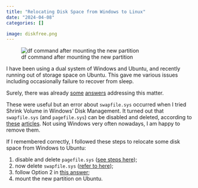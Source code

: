 ```yaml
---
title: "Relocating Disk Space from Windows to Linux"
date: "2024-04-08"
categories: []

image: diskfree.png
---
```


![df command after mounting the new partition](diskfree.png)

I have been using a dual system of Windows and Ubuntu, 
and recently running out of storage space on Ubuntu.
This gave me various issues including occasionally failure to recover from sleep.

Surely, there was already
[some](https://askubuntu.com/questions/871825/add-more-disk-space-for-linux-from-windows-in-a-dual-bootable-machine)
[answers](https://askubuntu.com/questions/727112/give-more-hard-disk-space-to-ubuntu?rq=1)
addressing this matter.

These were useful but an error about `swapfile.sys` occurred when I tried Shrink Volume in Windows' Disk Management.
It turned out that `swapfile.sys` (and `pagefile.sys`) can be disabled and deleted, according to
[these](https://www.makeuseof.com/windows-swapfile-sys-guide/)
[articles](https://www.makeuseof.com/windows-pagefile-sys-guide/). Not using Windows very often nowadays, I am happy to remove them.

If I remembered correctly, I followed these steps to relocate some disk space from Windows to Ubuntu:

1. disable and delete `pagefile.sys` ([see steps here](https://www.makeuseof.com/windows-pagefile-sys-guide/#:~:text=How%20to%20Delete%20Pagefile.sys));
2. now delete `swapfile.sys` ([refer to here](https://www.makeuseof.com/windows-swapfile-sys-guide/#:~:text=How%20to%20Delete%20Swapfile.sys));
3. follow Option 2 in [this answer](https://askubuntu.com/a/871858/1410062);
4. mount the new partition on Ubuntu.
